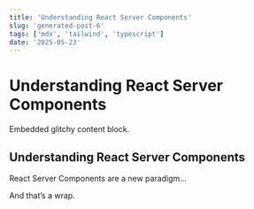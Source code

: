 ```yaml
---
title: 'Understanding React Server Components'
slug: 'generated-post-6'
tags: ['mdx', 'tailwind', 'typescript']
date: '2025-05-23'
---
```



# Understanding React Server Components

<GlitchBox>Embedded glitchy content block.</GlitchBox>

## Understanding React Server Components

React Server Components are a new paradigm...

And that’s a wrap.
